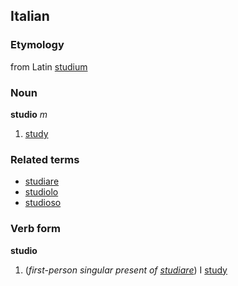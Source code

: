 ==Italian==
===Etymology===
from Latin [[studium]]
===Noun===
'''studio''' ''m''

# [[study]]

===Related terms===
*[[studiare]]
*[[studiolo]]
*[[studioso]]

===Verb form===
'''studio'''

# (''first-person singular present of [[studiare]]'') I [[study]]